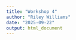```yaml
---
title: "Workshop 4"
author: "Riley Williams"
date: "2025-09-22"
output: html_document
---
```


```r

```